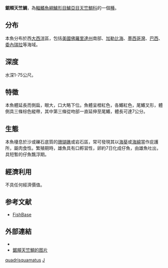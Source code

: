 {{Speciesbox
| status = NE
| genus = Apogon
| species = quadrisquamatus
| authority = [[Longley|Longley]], 1934
| synonyms = 
}}
'''鋸頰天竺鯛'''，為[[輻鰭魚綱|輻鰭魚綱]][[鱸形目|鱸形目]][[鱸亞目|鱸亞目]][[天竺鯛科|天竺鯛科]]的一個[[種|種]]。

==分布==
本魚分布於西[[大西洋|大西洋]]區，包括[[美國|美國]][[佛羅里達州|佛羅里達州]]南部、[[加勒比海|加勒比海]]、[[墨西哥灣|墨西哥灣]]、[[巴西|巴西]]、[[委內瑞拉|委內瑞拉]]等海域。

==深度==
水深1-75公尺。

==特徵==
本魚體延長而側扁，眼大，口大略下位。魚體呈橙紅色，各鰭紅色，尾鰭叉形，體側具三條棕色縱帶，其中第三條從吻部一直延伸至尾鰭，體長可達7公分。

==生態==
本魚棲息於沙或礫石底質的[[珊瑚礁|珊瑚礁]]或岩石區，常可發現其以[[海葵|海葵]]或[[海綿|海綿]]當作庇護所，屬肉食性。繁殖期時，雄魚具有口孵習性，卵約7日化成仔魚，由雄魚吐出，具短暫的仔魚飄浮期。

==經濟利用==
不具任何經濟價值。

==参考文献==
*[http://www.fishbase.org FishBase] {{Wayback|url=http://www.fishbase.org/ |date=20171017132213 }}

==外部連結==
*{{FishBase_species|genus=Apogon|species=quadrisquamatus|year=2011|month=12}}
* [https://biogeodb.stri.si.edu/caribbean/resources/img/images/species/3606_12310.jpg 鋸頰天竺鯛的图片]
{{Taxonbar|from=Q1081298}}

[[Category:天竺鯛屬|quadrisquamatus]]
[[Category:1934年描述的鱼类|J]]